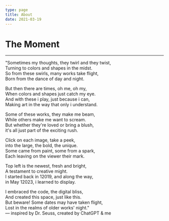 ```yaml
---
type: page
title: About
date: 2021-03-19
---
```



# The Moment

<ArtLoader />

---

"Sometimes my thoughts, they twirl and they twist,  
Turning to colors and shapes in the midst.  
So from these swirls, many works take flight,  
Born from the dance of day and night.

But then there are times, oh me, oh my,  
When colors and shapes just catch my eye.  
And with these i play, just because i can,  
Making art in the way that only i understand.

Some of these works, they make me beam,  
While others make me want to scream.  
But whether they're loved or bring a blush,  
it's all just part of the exciting rush.

Click on each image, take a peek,  
into the large, the bold, the unique.  
Some came from paint, some from a spark,  
Each leaving on the viewer their mark.

Top left is the newest, fresh and bright,  
A testament to creative might.  
I started back in 12019, and along the way,  
in May 12023, i learned to display.

I embraced the code, the digital bliss,  
And created this space, just like this.  
But beware! Some dates may have taken flight,  
Lost in the realms of older works' night."  
— inspired by Dr. Seuss, created by ChatGPT & me
